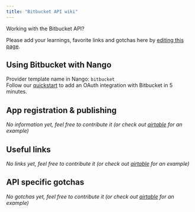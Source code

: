 ```yaml
---
title: "Bitbucket API wiki"
---
```


Working with the Bitbucket API?

Please add your learnings, favorite links and gotchas here by [editing this page](https://github.com/nangohq/nango/tree/master/docs/docs/providers/bitbucket.md).

## Using Bitbucket with Nango[](#using-bitbucket-with-nango "Direct link to Using Bitbucket with Nango")

Provider template name in Nango: `bitbucket`  
Follow our [quickstart](/quickstart) to add an OAuth integration with Bitbucket in 5 minutes.

## App registration & publishing[](#app-registration--publishing "Direct link to App registration & publishing")

_No information yet, feel free to contribute it (or check out [airtable](/providers/airtable) for an example)_

## Useful links[](#useful-links "Direct link to Useful links")

_No links yet, feel free to contribute it (or check out [airtable](/providers/airtable) for an example)_

## API specific gotchas[](#api-specific-gotchas "Direct link to API specific gotchas")

_No gotchas yet, feel free to contribute it (or check out [airtable](/providers/airtable) for an example)_